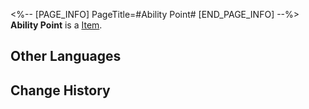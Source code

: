 <%-- [PAGE_INFO]
PageTitle=#Ability Point#
[END_PAGE_INFO] --%>
{{Item Infobox
|id          = 32
|image       = Item Ability Point.png{{subst:void|<!--$UPLOAD:<<SpriteOutput/ItemFigures/32.png>-<Item Ability Point.png>-<Item Icons>>-->}}
|type        = 
|invCategory = 
|rarity      = 3
|effect      = 
|description = Indescribable materials used to unlock abilities in the Simulated Universe.
}}
{{Description|A number you can accumulate or spend to strengthen Support systems in the Simulated Universe.<br /><br />''"It even took Screwllum two system hours to develop an anti-cheat module."''}}
'''Ability Point''' is a [[Item]].

==Other Languages==
{{Other Languages
|en   = Ability Point
|zhs  = 技能点
|zht  = 技能點
|ja   = アビリティポイント
|ko   = 스킬 포인트
|es   = Punto de habilidad
|fr   = Point de capacité
|ru   = Очки умений
|th   = Ability Point
|vi   = Điểm Kỹ Năng
|de   = Fähigkeitspunkte
|id   = Ability Point
|pt   = Ponto de Habilidade
}}

==Change History==
{{Change History|1.0}}